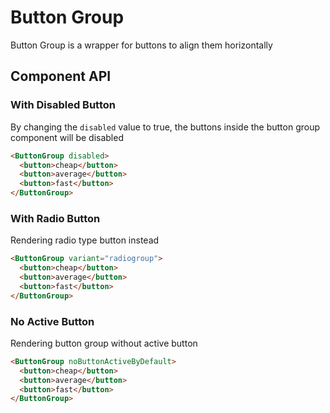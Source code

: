 

# Button Group

Button Group is a wrapper for buttons to align them horizontally

<Canvas>
  <Story id="ui-components-ui-button-group-button-group-stories-js--default-story" />
</Canvas>

## Component API

<ArgsTable of={ButtonGroup} />

### With Disabled Button

By changing the `disabled` value to true, the buttons inside the button group component will be disabled

```html
<ButtonGroup disabled>
  <button>cheap</button>
  <button>average</button>
  <button>fast</button>
</ButtonGroup>
```

<Canvas>
  <Story id="ui-components-ui-button-group-button-group-stories-js--with-disabled-button" />
</Canvas>

### With Radio Button

Rendering radio type button instead

```html
<ButtonGroup variant="radiogroup">
  <button>cheap</button>
  <button>average</button>
  <button>fast</button>
</ButtonGroup>
```

<Canvas>
  <Story id="ui-components-ui-button-group-button-group-stories-js--with-radio-button" />
</Canvas>

### No Active Button

Rendering button group without active button

```html
<ButtonGroup noButtonActiveByDefault>
  <button>cheap</button>
  <button>average</button>
  <button>fast</button>
</ButtonGroup>
```

<Canvas>
  <Story id="ui-components-ui-button-group-button-group-stories-js--no-active-button" />
</Canvas>
